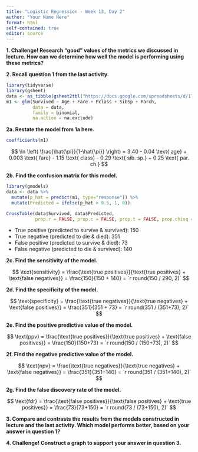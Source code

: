 ```yaml
---
title: "Logistic Regression - Week 13, Day 2"
author: "Your Name Here"
format: html
self-contained: true
editor: source
---
```


**1. Challenge! Research "good" values of the metrics we discussed in lecture. How can we determine how well the model is performing using these metrics?**

**2. Recall question 1 from the last activity.**

```r
library(tidyverse)
library(gsheet)
data <- as_tibble(gsheet2tbl("https://docs.google.com/spreadsheets/d/1TrJ6jZ3hP6gQk6FvqbMrFUysEUEqle7XfuLnAkZsHYI/edit"))
m1 <- glm(Survived ~ Age + Fare + Pclass + SibSp + Parch, 
          data = data, 
          family = binomial,
          na.action = na.exclude)
```

**2a. Restate the model from 1a here.** 

```r
coefficients(m1)
```

$$ \ln \left( \frac{\hat{\pi}}{1-\hat{\pi}} \right) = 3.40 - 0.04 \text{ age} + 0.003 \text{ fare} - 1.15 \text{ class} - 0.29 \text{ sib. sp.} + 0.25 \text{ par. ch.} $$

**2b. Find the confusion matrix for this model.**

```r
library(gmodels)
data <- data %>%
  mutate(p_hat = predict(m1, type="response")) %>%
  mutate(Predicted = ifelse(p_hat > 0.5, 1, 0))

CrossTable(data$Survived, data$Predicted,
           prop.r = FALSE, prop.c = FALSE, prop.t = FALSE, prop.chisq = FALSE)
```

  - True positive (predicted to survive & survived): 150
  - True negative (predicted to die & died): 351
  - False positive (predicted to survive & died): 73
  - False negative (predicted to die & survived): 140

**2c. Find the sensitivity of the model.**

$$ \text{sensitivity} = \frac{\text{true positives}}{\text{true positives} + \text{false negatives}} = \frac{150}{150 + 140} = `r round(150 / 290, 2)` $$

**2d. Find the specificity of the model.**

$$ \text{specificity} = \frac{\text{true negatives}}{\text{true negatives} + \text{false positives}} = \frac{351}{351 + 73} = `r round(351 / (351+73), 2)` $$

**2e. Find the positive predictive value of the model.**

$$ \text{ppv} = \frac{\text{true positives}}{\text{true positives} + \text{false positives}} = \frac{150}{150+73} = `r round(150 / (150+73), 2)` $$

**2f. Find the negative predictive value of the model.**

$$ \text{npv} = \frac{\text{true negatives}}{\text{true negatives} + \text{false negatives}} = \frac{351}{351+140} = `r round(351 / (351+140), 2)` $$

**2g. Find the false discovery rate of the model.**

$$ \text{fdr} = \frac{\text{false positives}}{\text{false positives} + \text{true positives}} = \frac{73}{73+150} = `r round(73 / (73+150), 2)` $$

**3. Compare and contrasts the results from the models constructed in  lecture and the last activity. Which model performs better, based on your answer in question 1?**

**4. Challenge! Construct a graph to support your answer in question 3.**

```r

```




